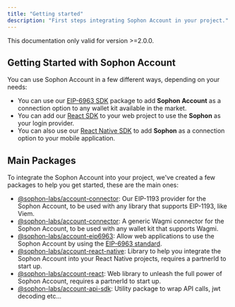 ```yaml
---
title: "Getting started"
description: "First steps integrating Sophon Account in your project."
---
```


<Warning>This documentation only valid for version >=2.0.0.</Warning>

## Getting Started with Sophon Account

You can use Sophon Account in a few different ways, depending on your needs:

- You can use our [EIP-6963 SDK](./authentication/eip6963) package to add **Sophon Account** as a connection option to any wallet kit available in the market.
- You can add our [React SDK](./authentication/react) to your web project to use the **Sophon** as your login provider.
- You can also use our [React Native SDK](./authentication/react-native) to add **Sophon** as a connection option to your mobile application.

## Main Packages

To integrate the Sophon Account into your project, we've created a few packages to help you get started, these are the main ones:

- [@sophon-labs/account-connector](https://www.npmjs.com/package/@sophon-labs/account-provider): Our EIP-1193 provider for the Sophon Account, to be used with any library that supports EIP-1193, like Viem.
- [@sophon-labs/account-connector](https://www.npmjs.com/package/@sophon-labs/account-connector): A generic Wagmi connector for the Sophon Account, to be used with any wallet kit that supports Wagmi.
- [@sophon-labs/account-eip6963](https://www.npmjs.com/package/@sophon-labs/account-eip6963): Allow web applications to use the Sophon Account by using the [EIP-6963 standard](https://eips.ethereum.org/EIPS/eip-6963).
- [@sophon-labs/account-react-native](https://www.npmjs.com/package/@sophon-labs/account-react-native): Library to help you integrate the Sophon Account into your React Native projects, requires a partnerId to start up.
- [@sophon-labs/account-react](https://www.npmjs.com/package/@sophon-labs/account-react): Web library to unleash the full power of Sophon Account, requires a partnerId to start up.
- [@sophon-labs/account-api-sdk](https://www.npmjs.com/package/@sophon-labs/account-api-sdk): Utility package to wrap API calls, jwt decoding etc...
